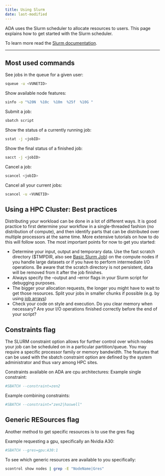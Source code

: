 ```yaml
---
title: Using Slurm
date: last-modified
---
```


ADA uses the Slurm scheduler to allocate resources to users. This page explains how to get started with the Slurm scheduler. 

To learn more read the [Slurm documentation](https://slurm.schedmd.com/quickstart.html). 

------------

## Most used commands

See jobs in the queue for a given user:
```sh
squeue -u <VUNETID>
```
Show available node features:
```sh
sinfo -o "%20N  %10c  %10m  %25f  %10G "
```
Submit a job:
```sh
sbatch script
```
Show the status of a currently running job:
```sh
sstat -j <jobID>
```
Show the final status of a finished job:
```sh
sacct -j <jobID>
```
Cancel a job:
```sh
scancel <jobID>
```
Cancel all your current jobs:
```sh
scancel -u <VUNETID>
```

## Using a HPC Cluster: Best practices

Distributing your workload can be done in a lot of different ways. It is good practice to first determine your workflow in a single-threaded fashion (no distribution of compute), and then identify parts that can be distributed over multiple processors at the same time. More extensive tutorials on how to do this will follow soon. The most important points for now to get you started:

- Determine your input, output and temporary data. Use the fast scratch directory ($TMPDIR, also see [Basic Slurm Job](../code-examples/simpleslurm.qmd)) on the compute nodes if you handle large datasets or if you have to perform intermediate I/O operations. Be aware that the scratch directory is not persistent, data will be removed from it after the job finishes.
- Always specify the --output and --error flags in your Slurm script for debugging purposes.
- The bigger your allocation requests, the longer you might have to wait to get those resources. Split your jobs in smaller chunks if possible (e.g. by using [job arrays](https://slurm.schedmd.com/job_array.html))
- Check your code on style and execution. Do you clear memory when necessary? Are your I/O operations finished correctly before the end of your script?

## Constraints flag

The SLURM constraint option allows for further control over which nodes your job can be scheduled on in a particular partition/queue. You may require a specific processor family or memory bandwidth. The features that can be used with the sbatch constraint option are defined by the system administrator and thus vary among HPC sites.

Constraints available on ADA are cpu architectures:
Example single constraint:
```sh
#SBATCH --constraint=zen2
```
Example combining constraints:
```sh
#SBATCH --constraint="zen2|haswell"
```

## Generic RESources flag
Another method to get specific resources is to use the gres flag

Example requesting a gpu, specifically an Nvidia A30:
```sh
#SBATCH --gres=gpu:A30:1
```

To see which generic resources are available to you specifically:
```sh
scontrol show nodes | grep -E "NodeName|Gres"
```


